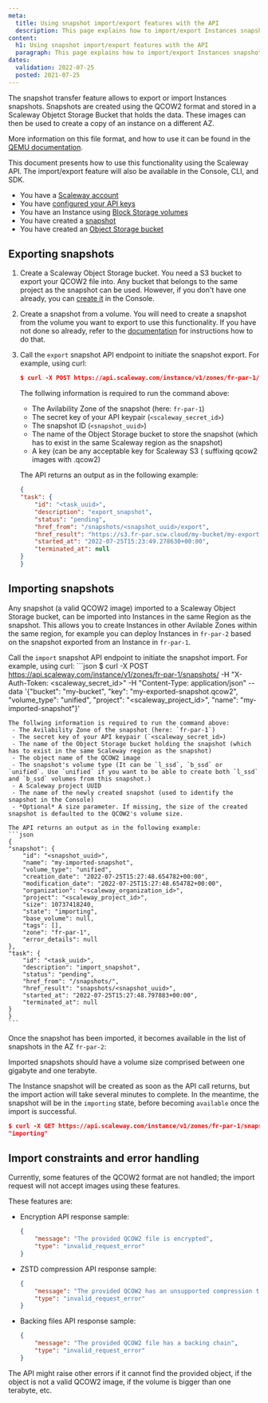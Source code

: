 ```yaml
---
meta:
  title: Using snapshot import/export features with the API
  description: This page explains how to import/export Instances snapshots using the Scaleway API
content:
  h1: Using snapshot import/export features with the API
  paragraph: This page explains how to import/export Instances snapshots using the Scaleway API
dates:
  validation: 2022-07-25
  posted: 2021-07-25
---
```


The snapshot transfer feature allows to export or import Instances snapshots. 
Snapshots are created using the QCOW2 format and stored in a Scaleway Objetct Storage Bucket that holds the data. These images can then be used to create a copy of an instance on a different AZ.

More information on this file format, and how to use it can be found in the [QEMU documentation](https://www.qemu.org/docs/master/system/images.html#cmdoption-image-formats-arg-qcow2).

<Message type="tip">

This document presents how to use this functionality using the Scaleway API. The import/export feature will also be available in the Console, CLI, and SDK.

</Message>

<Message type="requirement">

  - You have a [Scaleway account](/Console/my-account/how-to/create-an-account/)
  - You have [configured your API keys](/Console/my-project/how-to/generate-api-key/)
  - You have an Instance using [Block Storage volumes](/storage/block/how-to/create-a-volume)
  - You have created a [snapshot](/compute/instances/how-to/create-a-snapshot)
  - You have created an [Object Storage bucket](/storage/object/how-to/create-a-bucket)

</Message>

## Exporting snapshots

1. Create a Scaleway Object Storage bucket.
    You need a S3 bucket to export your QCOW2 file into. Any bucket that belongs to the same project as the snapshot can be used. However, if you don't have one already, you can [create it](https://www.scaleway.com/en/docs/storage/object/how-to/create-a-bucket/) in the Console.

2. Create a snapshot from a volume.
    You will need to create a snapshot from the volume you want to export to use this functionality. If you have not done so already, refer to the [documentation](https://www.scaleway.com/en/docs/compute/instances/how-to/create-a-snapshot#how-to-create-a-snapshot) for instructions how to do that.

3. Call the `export` snapshot API endpoint to initiate the snapshot export. 
    For example, using curl:
    ```json
    $ curl -X POST https://api.scaleway.com/instance/v1/zones/fr-par-1/snapshots/<snapshot_uuid>/export -H "X-Auth-Token: <scaleway_secret_id>" -H "Content-Type: application/json"  --data '{"bucket": "my-bucket", "key": "my-exported-snapshot.qcow2"}'
    ```
    The follwing information is required to run the command above: 
     - The Avilability Zone of the snapshot (here: `fr-par-1`)
     - The secret key of your API keypair (`<scaleway_secret_id>`)
     - The snapshot ID (`<snapshot_uuid>`)
     - The name of the Object Storage bucket to store the snapshot (which has to exist in the same Scaleway region as the snapshot)
     - A key (can be any acceptable key for Scaleway S3 ( suffixing qcow2 images with .qcow2)

    The API returns an output as in the following example:
    ```json
    {
    "task": {
        "id": "<task_uuid>",
        "description": "export_snapshot",
        "status": "pending",
        "href_from": "/snapshots/<snapshot_uuid>/export",
        "href_result": "https://s3.fr-par.scw.cloud/my-bucket/my-exported-snapshot.qcow2",
        "started_at": "2022-07-25T15:23:49.278630+00:00",
        "terminated_at": null
    }
    }
    ```

## Importing snapshots

Any snapshot (a valid QCOW2 image) imported to a Scaleway Object Storage bucket, can be imported into Instances in the same Region as the snapshot. This allows you to create Instances in other Avilable Zones within the same region, for example you can deploy Instances in `fr-par-2` based on the snapshot exported from an Instance in `fr-par-1`.

Call the `import` snapshot API endpoint to initiate the snapshot import. 
    For example, using curl:
    ```json
    $ curl -X POST https://api.scaleway.com/instance/v1/zones/fr-par-1/snapshots/ -H "X-Auth-Token: <scaleway_secret_id>" -H "Content-Type: application/json"  --data '{"bucket": "my-bucket", "key": "my-exported-snapshot.qcow2", "volume_type": "unified", "project": "<scaleway_project_id>", "name": "my-imported-snapshot"}'

    The follwing information is required to run the command above:
     - The Avilability Zone of the snapshot (here: `fr-par-1`)
     - The secret key of your API keypair (`<scaleway_secret_id>)
     - The name of the Object Storage bucket holding the snapshot (which has to exist in the same Scaleway region as the snapshot)
     - The object name of the QCOW2 image
     - The snapshot's volume type (It can be `l_ssd`, `b_ssd` or `unified`. Use `unified` if you want to be able to create both `l_ssd` and `b_ssd` volumes from this snapshot.)
     - A Scaleway project UUID
     - The name of the newly created snapshot (used to identify the snapshot in the Console)
     - *Optional* A size parameter. If missing, the size of the created snapshot is defaulted to the QCOW2's volume size.

    The API returns an output as in the following example:
    ```json
    {
    "snapshot": {
        "id": "<snapshot_uuid>",
        "name": "my-imported-snapshot",
        "volume_type": "unified",
        "creation_date": "2022-07-25T15:27:48.654782+00:00",
        "modification_date": "2022-07-25T15:27:48.654782+00:00",
        "organization": "<scaleway_organization_id>",
        "project": "<scaleway_project_id>",
        "size": 10737418240,
        "state": "importing",
        "base_volume": null,
        "tags": [],
        "zone": "fr-par-1",
        "error_details": null
    },
    "task": {
        "id": "<task_uuid>",
        "description": "import_snapshot",
        "status": "pending",
        "href_from": "/snapshots/",
        "href_result": "snapshots/<snapshot_uuid>",
        "started_at": "2022-07-25T15:27:48.797883+00:00",
        "terminated_at": null
    }
    }
    ```

Once the snapshot has been imported, it becomes available in the list of snapshots in the AZ `fr-par-2`: 

<Lightbox src="scaleway-snapshot-imported.webp" alt="" />

<Message type="important">

Imported snapshots should have a volume size comprised between one gigabyte and one terabyte.

</Message>

<Message type="tip">

The Instance snapshot will be created as soon as the API call returns, but the import action will take several minutes to complete. In the meantime, the snapshot will be in the `importing` state, before becoming `available` once the import is successful.

```json
$ curl -X GET https://api.scaleway.com/instance/v1/zones/fr-par-1/snapshots/<snapshot_uuid> -H "X-Auth-Token: <scaleway_secret_id>"  | jq ".snapshot.state"
"importing"
```

</Message>

## Import constraints and error handling

Currently, some features of the QCOW2 format are not handled; the import request will not accept images using these features.

These features are:

- Encryption 
    API response sample:
    ```json
    {
        "message": "The provided QCOW2 file is encrypted",
        "type": "invalid_request_error"
    }
    ```
- ZSTD compression
    API response sample:
    ```json
    {
        "message": "The provided QCOW2 has an unsupported compression type",
        "type": "invalid_request_error"
    }
    ```
 - Backing files
    API response sample:
    ```json
    {
        "message": "The provided QCOW2 file has a backing chain",
        "type": "invalid_request_error"
    }
    ```

<Message type="note">

The API might raise other errors if it cannot find the provided object, if the object is not a valid QCOW2 image, if the volume is bigger than one terabyte, etc. 

</Message>
